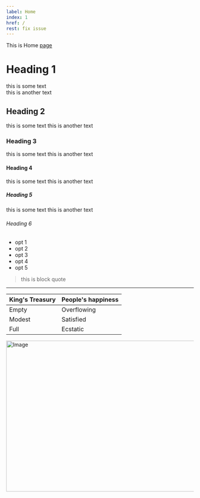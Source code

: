 ```yaml
---
label: Home
index: 1
href: /
rest: fix issue
---
```


This is Home [page](https://meta.stackexchange.com/questions/63768/does-markdown-have-a-way-to-express-strikeout)

# Heading 1
this is some text <br/>
this is another text

## Heading 2
this is some text
this is another text
### Heading 3
this is some text
this is another text
#### Heading 4
this is some text
this is another text
##### Heading 5
this is some text
this is another text
###### Heading 6
- opt 1
- opt 2
- opt 3
- opt 4
- opt 5

> this is block quote

---

<table className="w-full">
        <thead>
          <tr className="m-0 border-t p-0 even:bg-muted">
            <th className="border px-4 py-2 text-left font-bold [&[align=center]]:text-center [&[align=right]]:text-right">
              King's Treasury
            </th>
            <th className="border px-4 py-2 text-left font-bold [&[align=center]]:text-center [&[align=right]]:text-right">
              People's happiness
            </th>
          </tr>
        </thead>
        <tbody>
          <tr className="m-0 border-t p-0 even:bg-muted">
            <td className="border px-4 py-2 text-left [&[align=center]]:text-center [&[align=right]]:text-right">
              Empty
            </td>
            <td className="border px-4 py-2 text-left [&[align=center]]:text-center [&[align=right]]:text-right">
              Overflowing
            </td>
          </tr>
          <tr className="m-0 border-t p-0 even:bg-muted">
            <td className="border px-4 py-2 text-left [&[align=center]]:text-center [&[align=right]]:text-right">
              Modest
            </td>
            <td className="border px-4 py-2 text-left [&[align=center]]:text-center [&[align=right]]:text-right">
              Satisfied
            </td>
          </tr>
          <tr className="m-0 border-t p-0 even:bg-muted">
            <td className="border px-4 py-2 text-left [&[align=center]]:text-center [&[align=right]]:text-right">
              Full
            </td>
            <td className="border px-4 py-2 text-left [&[align=center]]:text-center [&[align=right]]:text-right">
              Ecstatic
            </td>
          </tr>
        </tbody>
      </table>


<Image
  src="/portfolio/images/profile-pic.jpg"
  width="718"
  height="404"
  alt="Image"
/>
